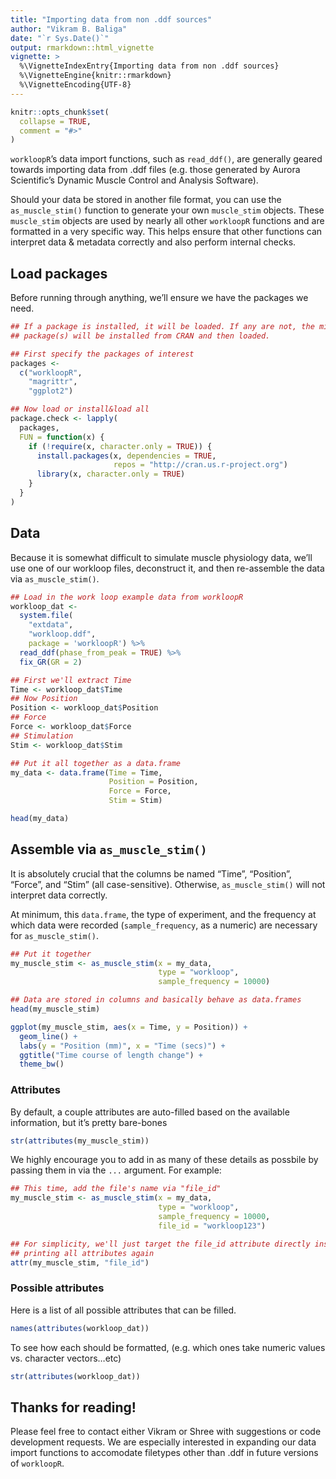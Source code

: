 ```yaml
---
title: "Importing data from non .ddf sources"
author: "Vikram B. Baliga"
date: "`r Sys.Date()`"
output: rmarkdown::html_vignette
vignette: >
  %\VignetteIndexEntry{Importing data from non .ddf sources}
  %\VignetteEngine{knitr::rmarkdown}
  %\VignetteEncoding{UTF-8}
---
```


```r
knitr::opts_chunk$set(
  collapse = TRUE,
  comment = "#>"
)
```

`workloopR`'s data import functions, such as `read_ddf()`, are generally geared towards importing data from .ddf files (e.g. those generated by Aurora Scientific's Dynamic Muscle Control and Analysis Software). 

Should your data be stored in another file format, you can use the `as_muscle_stim()` function to generate your own `muscle_stim` objects. These `muscle_stim` objects are used by nearly all other `workloopR` functions and are formatted in a very specific way. This helps ensure that other functions can interpret data & metadata correctly and also perform internal checks.


## Load packages

Before running through anything, we'll ensure we have the packages we need.

```r
## If a package is installed, it will be loaded. If any are not, the missing
## package(s) will be installed from CRAN and then loaded.

## First specify the packages of interest
packages <-
  c("workloopR",
    "magrittr",
    "ggplot2")

## Now load or install&load all
package.check <- lapply(
  packages,
  FUN = function(x) {
    if (!require(x, character.only = TRUE)) {
      install.packages(x, dependencies = TRUE,
                       repos = "http://cran.us.r-project.org")
      library(x, character.only = TRUE)
    }
  }
)
```


## Data

Because it is somewhat difficult to simulate muscle physiology data, we'll use one of our workloop files, deconstruct it, and then re-assemble the data via `as_muscle_stim()`.

```r
## Load in the work loop example data from workloopR
workloop_dat <-
  system.file(
    "extdata",
    "workloop.ddf",
    package = 'workloopR') %>%
  read_ddf(phase_from_peak = TRUE) %>%
  fix_GR(GR = 2)

## First we'll extract Time
Time <- workloop_dat$Time
## Now Position
Position <- workloop_dat$Position
## Force
Force <- workloop_dat$Force
## Stimulation
Stim <- workloop_dat$Stim

## Put it all together as a data.frame
my_data <- data.frame(Time = Time,
                      Position = Position,
                      Force = Force,
                      Stim = Stim)

head(my_data)
```


## Assemble via `as_muscle_stim()`
It is absolutely crucial that the columns be named "Time", "Position", "Force", and "Stim" (all case-sensitive). Otherwise, `as_muscle_stim()` will not interpret data correctly.

At minimum, this `data.frame`, the type of experiment, and the frequency at which data were recorded (`sample_frequency`, as a numeric) are necessary for `as_muscle_stim()`.

```r
## Put it together
my_muscle_stim <- as_muscle_stim(x = my_data,
                                 type = "workloop",
                                 sample_frequency = 10000)

## Data are stored in columns and basically behave as data.frames
head(my_muscle_stim)

ggplot(my_muscle_stim, aes(x = Time, y = Position)) +
  geom_line() + 
  labs(y = "Position (mm)", x = "Time (secs)") +
  ggtitle("Time course of length change") +
  theme_bw()
```


### Attributes

By default, a couple attributes are auto-filled based on the available information, but it's pretty bare-bones
```r
str(attributes(my_muscle_stim))
```

We highly encourage you to add in as many of these details as possbile by passing them in via the `...` argument. For example: 

```r
## This time, add the file's name via "file_id"
my_muscle_stim <- as_muscle_stim(x = my_data,
                                 type = "workloop",
                                 sample_frequency = 10000,
                                 file_id = "workloop123")

## For simplicity, we'll just target the file_id attribute directly instead of 
## printing all attributes again
attr(my_muscle_stim, "file_id")


```


### Possible attributes

Here is a list of all possible attributes that can be filled. 
```r
names(attributes(workloop_dat))
```

To see how each should be formatted, (e.g. which ones take numeric values vs. character vectors...etc)

```r
str(attributes(workloop_dat))
```


## Thanks for reading!

Please feel free to contact either Vikram or Shree with suggestions or code development requests. We are especially interested in expanding our data import functions to accomodate filetypes other than .ddf in future versions of `workloopR`.
